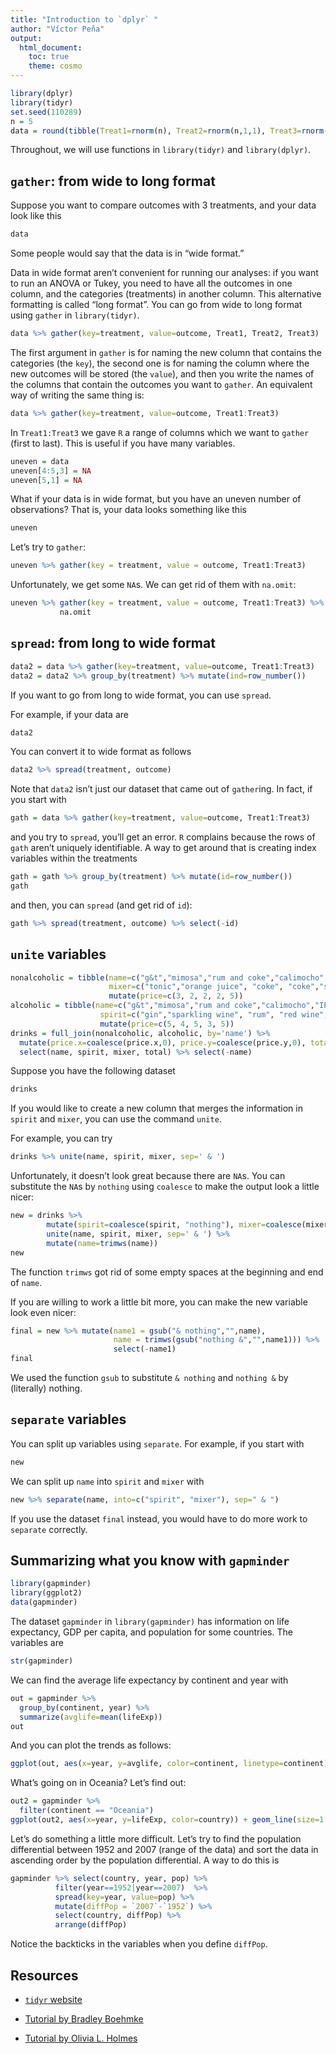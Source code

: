 ```yaml
---
title: "Introduction to `dplyr` "
author: "Víctor Peña"
output:
  html_document:
    toc: true
    theme: cosmo
---
```



```r
library(dplyr)
library(tidyr)
set.seed(110289)
n = 5
data = round(tibble(Treat1=rnorm(n), Treat2=rnorm(n,1,1), Treat3=rnorm(n)),3)
```

Throughout, we will use functions in `library(tidyr)` and `library(dplyr)`. 

## `gather`: from wide to long format

Suppose you want to compare outcomes with 3 treatments, and your data look like this

```r
data
```

Some people would say that the data is in "wide format."

Data in wide format aren't convenient for running our analyses: if you want to run an ANOVA or Tukey, you need to have all the outcomes in one column, and the categories (treatments) in another column. This alternative formatting is called "long format". You can go from wide to long format using `gather` in `library(tidyr)`. 

```r
data %>% gather(key=treatment, value=outcome, Treat1, Treat2, Treat3)
```

The first argument in `gather` is for naming the new column that contains the categories (the `key`), the second one is for naming the column where the new outcomes will be stored (the `value`), and then you write the names of the columns that contain the outcomes you want to `gather`. An equivalent way of writing the same thing is:

```r
data %>% gather(key=treatment, value=outcome, Treat1:Treat3)
```

In `Treat1:Treat3` we gave `R` a range of columns which we want to `gather` (first to last). This is useful if you have many variables.


```r
uneven = data
uneven[4:5,3] = NA 
uneven[5,1] = NA
```

What if your data is in wide format, but you have an uneven number of observations? That is, your data looks something like this

```r
uneven
```

Let's try to `gather`:

```r
uneven %>% gather(key = treatment, value = outcome, Treat1:Treat3)
```

Unfortunately, we get some `NA`s. We can get rid of them with `na.omit`:

```r
uneven %>% gather(key = treatment, value = outcome, Treat1:Treat3) %>% 
           na.omit
```

## `spread`: from long to wide format

```r
data2 = data %>% gather(key=treatment, value=outcome, Treat1:Treat3)
data2 = data2 %>% group_by(treatment) %>% mutate(ind=row_number())
```

If you want to go from long to wide format, you can use `spread`. 

For example, if your data are

```r
data2
```

You can convert it to wide format as follows

```r
data2 %>% spread(treatment, outcome)
```

Note that `data2` isn't just our dataset that came out of `gather`ing. In fact, if you start with

```r
gath = data %>% gather(key=treatment, value=outcome, Treat1:Treat3)
```

and you try to `spread`, you'll get an error. `R` complains because the rows of `gath` aren't uniquely identifiable. A way to get around that is creating index variables within the treatments

```r
gath = gath %>% group_by(treatment) %>% mutate(id=row_number())
gath
```

and then, you can `spread` (and get rid of `id`):

```r
gath %>% spread(treatment, outcome) %>% select(-id)
```

## `unite` variables

```r
nonalcoholic = tibble(name=c("g&t","mimosa","rum and coke","calimocho","polar"), 
                      mixer=c("tonic","orange juice", "coke", "coke","seltzer"))  %>% 
                      mutate(price=c(3, 2, 2, 2, 5))
alcoholic = tibble(name=c("g&t","mimosa","rum and coke","calimocho","IPA"), 
                    spirit=c("gin","sparkling wine", "rum", "red wine","beer")) %>% 
                    mutate(price=c(5, 4, 5, 3, 5))
drinks = full_join(nonalcoholic, alcoholic, by='name') %>% 
  mutate(price.x=coalesce(price.x,0), price.y=coalesce(price.y,0), total=price.x+price.y) %>% 
  select(name, spirit, mixer, total) %>% select(-name)
```

Suppose you have the following dataset

```r
drinks
```

If you would like to create a new column that merges the information in `spirit` and `mixer`, you can use the command `unite`.

For example, you can try

```r
drinks %>% unite(name, spirit, mixer, sep=' & ')  
```

Unfortunately, it doesn't look great because there are `NA`s. You can substitute the `NA`s by `nothing` using `coalesce` to make the output look a little nicer:

```r
new = drinks %>% 
        mutate(spirit=coalesce(spirit, "nothing"), mixer=coalesce(mixer, "nothing")) %>%
        unite(name, spirit, mixer, sep=' & ') %>% 
        mutate(name=trimws(name))
new
```

The function `trimws` got rid of some empty spaces at the beginning and end of `name`. 

If you are willing to work a little bit more, you can make the new variable look even nicer:

```r
final = new %>% mutate(name1 = gsub("& nothing","",name),
                       name = trimws(gsub("nothing &","",name1))) %>%
                       select(-name1)
final
```

We used the function `gsub` to substitute `& nothing` and `nothing &` by (literally) nothing.

## `separate` variables

You can split up variables using `separate`. For example, if you start with

```r
new
```

We can split up `name` into `spirit` and `mixer` with

```r
new %>% separate(name, into=c("spirit", "mixer"), sep=" & ")
```

If you use the dataset `final` instead, you would have to do more work to `separate` correctly.


## Summarizing what you know with `gapminder`

```r
library(gapminder)
library(ggplot2)
data(gapminder)
```

The dataset `gapminder` in `library(gapminder)` has information on life expectancy, GDP per capita, and population for some countries. The variables are

```r
str(gapminder)
```

We can find the average life expectancy by continent and year with

```r
out = gapminder %>% 
  group_by(continent, year) %>% 
  summarize(avglife=mean(lifeExp))
out
```

And you can plot the trends as follows:

```r
ggplot(out, aes(x=year, y=avglife, color=continent, linetype=continent))+geom_line(size=2)
```

What's going on in Oceania? Let's find out:

```r
out2 = gapminder %>%
  filter(continent == "Oceania")
ggplot(out2, aes(x=year, y=lifeExp, color=country)) + geom_line(size=1.2)
```

Let's do something a little more difficult. Let's try to find the population differential between 1952 and 2007 (range of the data) and sort the data in ascending order by the population differential. A way to do this is

```r
gapminder %>% select(country, year, pop) %>%
          filter(year==1952|year==2007)  %>% 
          spread(key=year, value=pop) %>%
          mutate(diffPop = `2007`-`1952`) %>%
          select(country, diffPop) %>%
          arrange(diffPop)
```

Notice the backticks in the variables when you define `diffPop`. 


## Resources

* [`tidyr` website](https://tidyr.tidyverse.org/)

* [Tutorial by Bradley Boehmke](https://rpubs.com/bradleyboehmke/data_wrangling)

* [Tutorial by Olivia L. Holmes](https://ademos.people.uic.edu/Chapter9.html)  